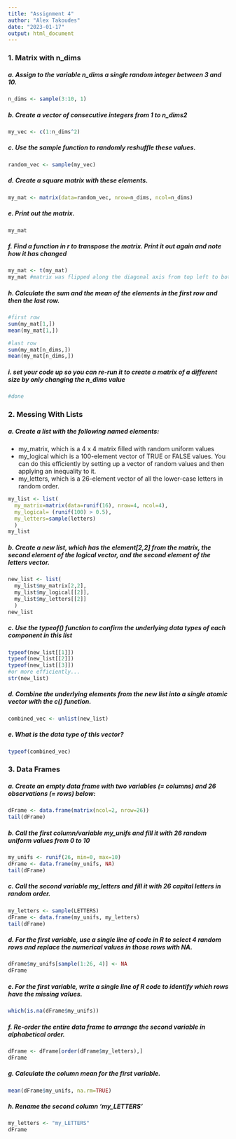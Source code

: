 ```yaml
---
title: "Assignment 4"
author: "Alex Takoudes"
date: "2023-01-17"
output: html_document
---
```


### 1. Matrix with n_dims

##### a. Assign to the variable n_dims a single random integer between 3 and 10.
```r
n_dims <- sample(3:10, 1)
```
##### b. Create a vector of consecutive integers from 1 to n_dims2
```r
my_vec <- c(1:n_dims^2)
```
##### c. Use the sample function to randomly reshuffle these values.
```r
random_vec <- sample(my_vec)
```
##### d. Create a square matrix with these elements.
```r
my_mat <- matrix(data=random_vec, nrow=n_dims, ncol=n_dims)
```
##### e. Print out the matrix.
```r
my_mat
```
##### f. Find a function in r to transpose the matrix. Print it out again and note how it has changed
```r
my_mat <- t(my_mat) 
my_mat #matrix was flipped along the diagonal axis from top left to bottom right
```
##### h. Calculate the sum and the mean of the elements in the first row and then the last row.
```r
#first row
sum(my_mat[1,])
mean(my_mat[1,])

#last row
sum(my_mat[n_dims,])
mean(my_mat[n_dims,])
```
##### i. set your code up so you can re-run it to create a matrix of a different size by only changing the n_dims value
```r
#done
```

### 2. Messing With Lists

##### a. Create a list with the following named elements:
* my_matrix, which is a 4 x 4 matrix filled with random uniform values
* my_logical which is a 100-element vector of TRUE or FALSE values. You can do this efficiently by setting up a vector of random values and then applying an inequality to it.
* my_letters, which is a 26-element vector of all the lower-case letters in random order.
```r
my_list <- list(
  my_matrix=matrix(data=runif(16), nrow=4, ncol=4), 
  my_logical= (runif(100) > 0.5), 
  my_letters=sample(letters)
  )
my_list
```
##### b. Create a new list, which has the element[2,2] from the matrix, the second element of the logical vector, and the second element of the letters vector.
```r
new_list <- list(
  my_list$my_matrix[2,2],
  my_list$my_logical[[2]], 
  my_list$my_letters[[2]]
  )
new_list
```

##### c. Use the typeof() function to confirm the underlying data types of each component in this list
```r
typeof(new_list[[1]])
typeof(new_list[[2]])
typeof(new_list[[3]])
#or more efficiently...
str(new_list)
```

##### d. Combine the underlying elements from the new list into a single atomic vector with the c() function.
```r
combined_vec <- unlist(new_list)
```
##### e. What is the data type of this vector?
```r
typeof(combined_vec)
```

### 3. Data Frames

##### a. Create an empty data frame with two variables (= columns) and 26 observations (= rows) below:
```r
dFrame <- data.frame(matrix(ncol=2, nrow=26))
tail(dFrame)
```

##### b. Call the first column/variable my_unifs and fill it with 26 random uniform values from 0 to 10
```r
my_unifs <- runif(26, min=0, max=10)
dFrame <- data.frame(my_unifs, NA)
tail(dFrame)
```

##### c. Call the second variable my_letters and fill it with 26 capital letters in random order.
```r
my_letters <- sample(LETTERS)
dFrame <- data.frame(my_unifs, my_letters)
tail(dFrame)
```

##### d. For the first variable, use a single line of code in R to select 4 random rows and replace the numerical values in those rows with NA.
```r
dFrame$my_unifs[sample(1:26, 4)] <- NA
dFrame
```

##### e. For the first variable, write a single line of R code to identify which rows have the missing values.

```r
which(is.na(dFrame$my_unifs))
```

##### f. Re-order the entire data frame to arrange the second variable in alphabetical order.
```r
dFrame <- dFrame[order(dFrame$my_letters),]
dFrame
```

##### g. Calculate the column mean for the first variable. 
```r
mean(dFrame$my_unifs, na.rm=TRUE)
```

##### h. Rename the second column ‘my_LETTERS’
```r
my_letters <- "my_LETTERS"
dFrame
```

